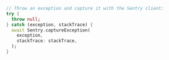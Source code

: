 ```dart
// Throw an exception and capture it with the Sentry client:
try {
  throw null;
} catch (exception, stackTrace) {
  await Sentry.captureException(
    exception,
    stackTrace: stackTrace,
  );
}
```
